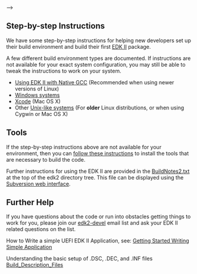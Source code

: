 <!--
<!-- [[Category:EDKII]] -->
<!-- [[Category:Getting Started]] -->
-->

==Step-by-step Instructions==

We have some step-by-step instructions for helping new developers set up their build environment and build their first [http://www.tianocore.org/edk2/ EDK II] package.

A few different build environment types are documented.  If instructions are not available for your exact system configuration, you may still be able to tweak the instructions to work on your system.

* [[Using EDK II with Native GCC]] (Recommended when using newer versions of Linux)
* [[Windows systems]]
* [[Xcode]] (Mac OS X)
* Other [[Unix-like systems]] (For '''older''' Linux distributions, or when using Cygwin or Mac OS X)

==Tools==
If the step-by-step instructions above are not available for your environment, then you can [[install some external tools|follow these instructions]] to install the tools that are necessary to build the code.

Further instructions for using the EDK II are provided in the [http://edk2.svn.sourceforge.net/viewvc/edk2/trunk/edk2/BuildNotes2.txt  BuildNotes2.txt] at the top of the edk2 directory tree. This file can be displayed using the [http://edk2.svn.sourceforge.net/viewvc/edk2 Subversion web interface]. 

==Further Help==

If you have questions about the code or run into obstacles getting things to work for you, please join our [[edk2-devel]] email list and ask your EDK II related questions on the list.

How to Write a simple UEFI EDK II Application, see: [[Getting Started Writing Simple Application]]

Understanding the basic setup of .DSC, .DEC, and .INF files [[Build_Description_Files ]]